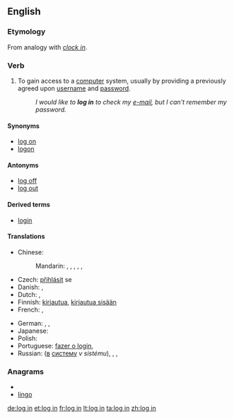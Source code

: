 {{also|-login|login|lögin}}
==English==
{{wikipedia}}

===Etymology===
From analogy with ''[[clock in]]''.

===Verb===
{{en-verb|inf=to [[log]] [[in]]|logs in|logging in|logged in}}

# {{computing}} To gain access to a [[computer]] system, usually by providing a previously agreed upon [[username]] and [[password]].
#: ''I would like to '''log in''' to check my [[e-mail]], but I can't remember my password.''

====Synonyms====
* [[log on]]
* [[logon]]

====Antonyms====
* [[log off]]
* [[log out]]

====Derived terms====
* [[login]]

====Translations====
{{trans-top|gain access to a computer system}}
* Chinese:
*: Mandarin: {{t-|cmn|記入|sc=Hani}},  {{t|cmn|记入|tr=jìrù|sc=Hani}},  {{t|cmn|登錄|sc=Hani}},  {{t|cmn|登录|tr=dēnglù|sc=Hani}},  {{t|cmn|簽入|sc=Hani}},  {{t|cmn|签入|tr=qiānrù|sc=Hani}}
* Czech: [[přihlásit]] se
* Danish: {{t|da|logge ind}},  {{t|da|logge på}}
* Dutch: {{t+|nl|aanmelden}},  {{t|nl|inloggen}}
* Finnish: [[kirjautua]], [[kirjautua sisään]]
* French: {{t+|fr|identifier|alt=s'identifier}},  {{t+|fr|connecter|alt=se connecter}}
{{trans-mid}}
* German: {{t+|de|anmelden|alt=sich anmelden}},  {{t|de|einloggen|alt=sich einloggen}},  {{t|de|einloggen}}
* Japanese: {{t+|ja|ログイン|alt=ログインする|tr=roguin-surú}}
* Polish: {{t-|pl|zalogować się}}
* Portuguese: [[fazer o login]],  {{t+|pt|entrar}}
* Russian: {{t+|ru|войти|tr=vojtí}} ([[в]] [[система|систему]] ''v sistému''),  {{t|ru|подсоединиться|tr=podsojedinít'sja}},  {{t|ru|подключиться|tr=podključít'sja}},  {{t|ru|зарегистрироваться|tr=zaregistrírovat'sja}}
{{trans-bottom}}

===Anagrams===
* {{alphagram|gilno}}
* [[lingo#English|lingo]]

[[de:log in]]
[[et:log in]]
[[fr:log in]]
[[lt:log in]]
[[ta:log in]]
[[zh:log in]]